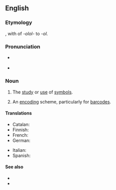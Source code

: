 ==English==

===Etymology===
{{suffix|en|symbol|ology}}, with {{glossary|haplology}} of ''-olol-'' to ''-ol''.
{{cln|en|haplological forms}}

===Pronunciation===
* {{a|GenAm}} {{IPA|[sɪmˈbɑlədʒi]|lang=en}}
* {{a|RP}} {{IPA|[sɪmˈbɒlədʒi]|lang=en}}

===Noun===
{{en-noun|~|symbologies}}

# {{lb|en|uncountable}} The [[study]] or [[use]] of [[symbol]]s.
# {{lb|en|countable}} An [[encoding]] scheme, particularly for [[barcode]]s.

====Translations====
{{trans-top|study of symbols}}
* Catalan: {{t|ca|simbologia|f}}
* Finnish: {{t|fi|symbologia}}
* French: {{t+|fr|symbologie|f}}
* German: {{t|de|Symbologie|f}}
{{trans-mid}}
* Italian: {{t+|it|simbologia|f}}
* Spanish: {{t+|es|simbología|f}}
{{trans-bottom}}

====See also====
* {{l|en|semiology}}
* {{l|en|semiotics}}